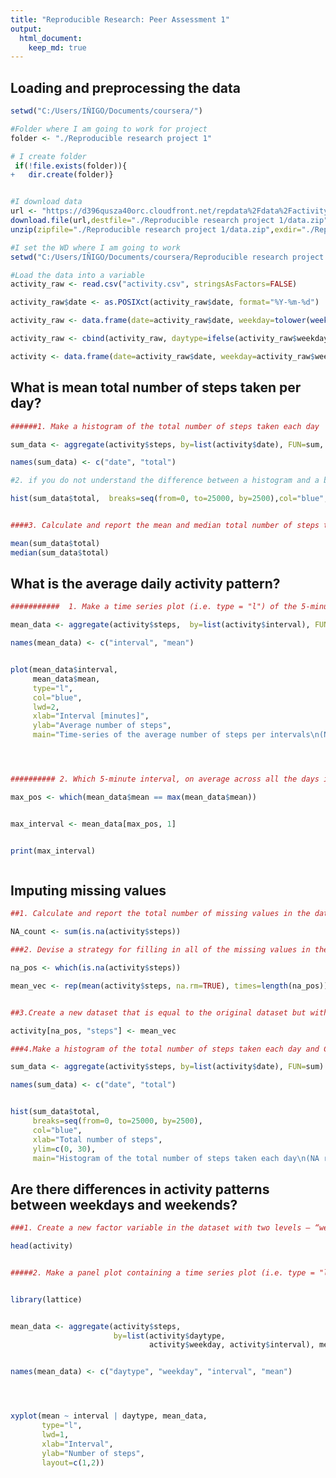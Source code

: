 ```yaml
---
title: "Reproducible Research: Peer Assessment 1"
output: 
  html_document:
    keep_md: true
---
```



## Loading and preprocessing the data
```r
setwd("C:/Users/IÑIGO/Documents/coursera/")

#Folder where I am going to work for project
folder <- "./Reproducible research project 1"

# I create folder 
 if(!file.exists(folder)){
+   dir.create(folder)}


#I download data
url <- "https://d396qusza40orc.cloudfront.net/repdata%2Fdata%2Factivity.zip"
download.file(url,destfile="./Reproducible research project 1/data.zip",method="auto")
unzip(zipfile="./Reproducible research project 1/data.zip",exdir="./Reproducible research project 1")

#I set the WD where I am going to work
setwd("C:/Users/IÑIGO/Documents/coursera/Reproducible research project 1")

#Load the data into a variable
activity_raw <- read.csv("activity.csv", stringsAsFactors=FALSE)

activity_raw$date <- as.POSIXct(activity_raw$date, format="%Y-%m-%d")

activity_raw <- data.frame(date=activity_raw$date, weekday=tolower(weekdays(activity_raw$date)),steps=activity_raw$steps,interval=activity_raw$interval)

activity_raw <- cbind(activity_raw, daytype=ifelse(activity_raw$weekday == "sabado" | activity_raw$weekday == "domingo", "weekend", "weekday"))

activity <- data.frame(date=activity_raw$date, weekday=activity_raw$weekday, daytype=activity_raw$daytype, interval=activity_raw$interval, steps=activity_raw$steps)

```

## What is mean total number of steps taken per day?

```r
######1. Make a histogram of the total number of steps taken each day

sum_data <- aggregate(activity$steps, by=list(activity$date), FUN=sum, na.rm=TRUE)

names(sum_data) <- c("date", "total")

#2. if you do not understand the difference between a histogram and a barplot, research the difference between them. Make a histogram of the total number of steps taken each day

hist(sum_data$total,  breaks=seq(from=0, to=25000, by=2500),col="blue", xlab="Total number of steps", ylim=c(0, 20), main="Histogram of the total number of steps taken each day\n(NA removed)")


####3. Calculate and report the mean and median total number of steps taken per day

mean(sum_data$total)
median(sum_data$total)
```

## What is the average daily activity pattern?
```r
###########  1. Make a time series plot (i.e. type = "l") of the 5-minute interval (x-axis) and the average number of steps taken, averaged across all days (y-axis)

mean_data <- aggregate(activity$steps,  by=list(activity$interval), FUN=mean, na.rm=TRUE)

names(mean_data) <- c("interval", "mean")


plot(mean_data$interval, 
     mean_data$mean, 
     type="l", 
     col="blue", 
     lwd=2, 
     xlab="Interval [minutes]", 
     ylab="Average number of steps", 
     main="Time-series of the average number of steps per intervals\n(NA removed)")




########## 2. Which 5-minute interval, on average across all the days in the dataset, contains the maximum number of steps?

max_pos <- which(mean_data$mean == max(mean_data$mean))


max_interval <- mean_data[max_pos, 1]


print(max_interval)



```
## Imputing missing values
```r

##1. Calculate and report the total number of missing values in the dataset (i.e. the total number of rows with NAs)

NA_count <- sum(is.na(activity$steps))

###2. Devise a strategy for filling in all of the missing values in the dataset. The strategy does not need to be sophisticated. For example, you could use the mean/median for that day, or the mean for that 5-minute interval, etc.

na_pos <- which(is.na(activity$steps))

mean_vec <- rep(mean(activity$steps, na.rm=TRUE), times=length(na_pos))


##3.Create a new dataset that is equal to the original dataset but with the missing data filled in.

activity[na_pos, "steps"] <- mean_vec

###4.Make a histogram of the total number of steps taken each day and Calculate and report the mean and median total number of steps taken per day. Do these values differ from the estimates from the first part of the assignment? What is the impact of imputing missing data on the estimates of the total daily number of steps?

sum_data <- aggregate(activity$steps, by=list(activity$date), FUN=sum)

names(sum_data) <- c("date", "total")


hist(sum_data$total, 
     breaks=seq(from=0, to=25000, by=2500),
     col="blue", 
     xlab="Total number of steps", 
     ylim=c(0, 30), 
     main="Histogram of the total number of steps taken each day\n(NA replaced by mean value)")

```
## Are there differences in activity patterns between weekdays and weekends?
```r
###1. Create a new factor variable in the dataset with two levels – “weekday” and “weekend” indicating whether a given date is a weekday or weekend day.

head(activity)


#####2. Make a panel plot containing a time series plot (i.e. type = "l") of the 5-minute interval (x-axis) and the average number of steps taken, averaged across all weekday days or weekend days (y-axis). See the README file in the GitHub repository to see an example of what this plot should look like using simulated data.


library(lattice)


mean_data <- aggregate(activity$steps, 
                       by=list(activity$daytype, 
                               activity$weekday, activity$interval), mean)


names(mean_data) <- c("daytype", "weekday", "interval", "mean")




xyplot(mean ~ interval | daytype, mean_data, 
       type="l", 
       lwd=1, 
       xlab="Interval", 
       ylab="Number of steps", 
       layout=c(1,2))

```
